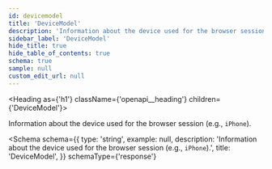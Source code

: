 ```yaml
---
id: devicemodel
title: 'DeviceModel'
description: 'Information about the device used for the browser session (e.g., `iPhone`).'
sidebar_label: 'DeviceModel'
hide_title: true
hide_table_of_contents: true
schema: true
sample: null
custom_edit_url: null
---
```



<Heading as={'h1'} className={'openapi__heading'} children={'DeviceModel'}></Heading>

Information about the device used for the browser session (e.g., `iPhone`).

<Schema
  schema={{
    type: 'string',
    example: null,
    description: 'Information about the device used for the browser session (e.g., `iPhone`).',
    title: 'DeviceModel',
  }}
  schemaType={'response'}
></Schema>
